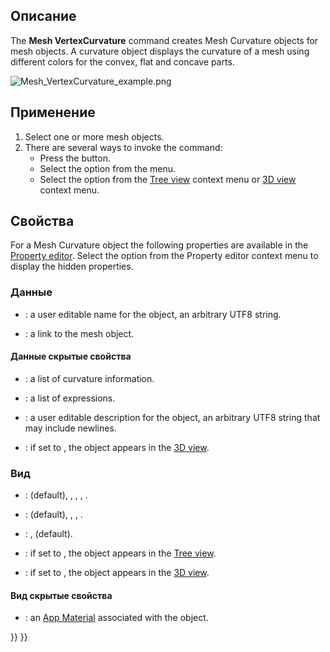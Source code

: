 <languages/>

{{Docnav/ru
|[[Mesh_BoundingBox/ru|Информация о структуре...]]
|[[Mesh_HarmonizeNormals/ru|Согласовать нормали]]
|[[Mesh_Workbench/ru|Верстак "Mesh"]]
|IconL=Mesh_BoundingBox.svg
|IconR=Mesh_HarmonizeNormals.svg
|IconC=Workbench_Mesh.svg
}}

<div class="mw-translate-fuzzy">
{{GuiCommand/ru
|Name/ru=График кривизны
|Name=Mesh_VertexCurvature
|MenuLocation=Полигональные Сетки → График кривизны
|Workbenches=[[Mesh_Workbench/ru|Mesh]]
|SeeAlso=[[Mesh_CurvatureInfo/ru|Mesh CurvatureInfo]]
}}
</div>

<span id="Description"></span>
==Описание==

The '''Mesh VertexCurvature''' command creates Mesh Curvature objects for mesh objects. A curvature object displays the curvature of a mesh using different colors for the convex, flat and concave parts.

[[Image:Mesh_VertexCurvature_example.png]]
{{Caption|Example of a Mesh Curvature object}}

<span id="Usage"></span>
==Применение==

# Select one or more mesh objects.
# There are several ways to invoke the command:
#* Press the {{Button|[[Image:Mesh_VertexCurvature.svg|16px]] [[Mesh_VertexCurvature|Curvature plot]]}} button.
#* Select the {{MenuCommand|Meshes → [[Image:Mesh_VertexCurvature.svg|16px]] Curvature plot}} option from the menu.
#* Select the {{MenuCommand|[[Image:Mesh_VertexCurvature.svg|16px]] Curvature plot}} option from the [[Tree_view|Tree view]] context menu or [[3D_view|3D view]] context menu.

<span id="Properties"></span>
==Свойства==

For a Mesh Curvature object the following properties are available in the [[Property_editor|Property editor]]. Select the {{MenuCommand|Show all}} option from the Property editor context menu to display the hidden properties.

<span id="Data"></span>
===Данные=== 

{{TitleProperty|Основные}}

* {{PropertyData|Label|String}}: a user editable name for the object, an arbitrary UTF8 string.
* {{PropertyData|Source|Link}}: a link to the mesh object.

<span id="Data_hidden"></span>
====Данные скрытые свойства====

{{TitleProperty|Основные}}

* {{PropertyData|Curv Info|CurvatureList}}: a list of curvature information.
* {{PropertyData|Expression Engine|ExpressionEngine}}: a list of expressions.
* {{PropertyData|Label2|String}}: a user editable description for the object, an arbitrary UTF8 string that may include newlines.
* {{PropertyData|Visibility|Bool}}: if set to {{TRUE}}, the object appears in the [[3D_view|3D view]].

<span id="View"></span>
===Вид===

{{TitleProperty|Основные}}

* {{PropertyView|Display Mode|Enumeration}}: {{value|Absolute curvature}} (default), {{value|Mean curvature}}, {{value|Gaussian curvature}}, {{value|Maximum curvature}}, {{value|Minimum curvature}}.
* {{PropertyView|On Top When Selected|Enumeration}}: {{value|Disabled}} (default), {{value|Enabled}}, {{value|Object}}, {{value|Element}}.
* {{PropertyView|Selection Style|Enumeration}}: {{value|Shape}}, {{value|BoundBox}} (default).
* {{PropertyView|Show In Tree|Bool}}: if set to {{TRUE}}, the object appears in the [[Tree_view|Tree view]].
* {{PropertyView|Visibility|Bool}}: if set to {{TRUE}}, the object appears in the [[3D_view|3D view]].

<span id="View_hidden"></span>
====Вид скрытые свойства====

{{TitleProperty|Основные}}

* {{PropertyView|Texture Material|Material}}: an [[App_Material|App Material]] associated with the object.


{{Docnav/ru
|[[Mesh_BoundingBox/ru|Информация о структуре...]]
|[[Mesh_HarmonizeNormals/ru|Согласовать нормали]]
|[[Mesh_Workbench/ru|Верстак "Mesh"]]
|IconL=Mesh_BoundingBox.svg
|IconR=Mesh_HarmonizeNormals.svg
|IconC=Workbench_Mesh.svg
}}

{{Mesh Tools navi{{#translation:}}}}
{{Userdocnavi{{#translation:}}}}
{{clear}}